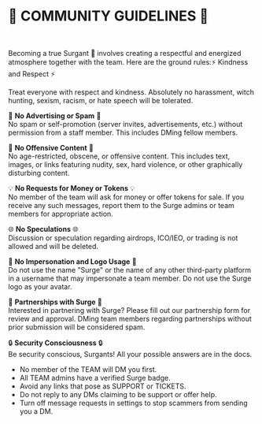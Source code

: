 # <h1>🚨 COMMUNITY GUIDELINES 🚨 </h1> <br />

Becoming a true Surgant 🐜 involves creating a respectful and energized atmosphere together with the team. Here are the ground rules:⚡ Kindness and Respect ⚡

Treat everyone with respect and kindness. Absolutely no harassment, witch hunting, sexism, racism, or hate speech will be tolerated.

🔌 **No Advertising or Spam** 🔌 <br/>
No spam or self-promotion (server invites, advertisements, etc.) without permission from a staff member. This includes DMing fellow members.

🚫 **No Offensive Content** 🚫 <br/>
No age-restricted, obscene, or offensive content. This includes text, images, or links featuring nudity, sex, hard violence, or other graphically disturbing content.

💡 **No Requests for Money or Tokens** 💡 <br/>
No member of the team will ask for money or offer tokens for sale. If you receive any such messages, report them to the Surge admins or team members for appropriate action.

🌐 **No Speculations** 🌐 <br/>
Discussion or speculation regarding airdrops, ICO/IEO, or trading is not allowed and will be deleted.

🔋 **No Impersonation and Logo Usage** 🔋 <br/>
Do not use the name "Surge" or the name of any other third-party platform in a username that may impersonate a team member. Do not use the Surge logo as your avatar.

📄 **Partnerships with Surge** 📄 <br/>
Interested in partnering with Surge? Please fill out our partnership form for review and approval. DMing team members regarding partnerships without prior submission will be considered spam.

🔒 **Security Consciousness** 🔒 <br/>
Be security conscious, Surgants! All your possible answers are in the docs.

- No member of the TEAM will DM you first.
- All TEAM admins have a verified Surge badge.
- Avoid any links that pose as SUPPORT or TICKETS.
- Do not reply to any DMs claiming to be support or offer help.
- Turn off message requests in settings to stop scammers from sending you a DM.
